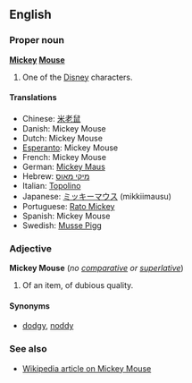 ==English==
===Proper noun===
'''[[Mickey]] [[Mouse]]'''

#One of the [[w:Disney|Disney]] characters.

====Translations====
*Chinese: [[米老鼠]]
*Danish: Mickey Mouse
*Dutch: Mickey Mouse
*[[Esperanto]]: Mickey Mouse
*French: Mickey Mouse
*German: [[Mickey Maus]]
*Hebrew: [[מיקי מאוס]]
*Italian: [[Topolino]]
*Japanese: [[ミッキーマウス]] (mikkiimausu)
*Portuguese: [[Rato Mickey]]
*Spanish: Mickey Mouse
*Swedish: [[Musse Pigg]]

===Adjective===
'''Mickey Mouse''' (''no [[comparative]] or [[superlative]]'')

#Of an item, of dubious quality.

====Synonyms====
*[[dodgy]], [[noddy]]

===See also===
*[[w:Mickey Mouse|Wikipedia article on Mickey Mouse]]